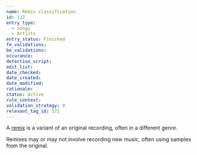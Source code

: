```yaml
---
name: Remix classification
id: 112
entry_type:
  - Songs
  - Artists
entry_status: Finished
fe_validations:
be_validations:
occurance:
detection_script:
edit_list:
date_checked:
date_created:
date_modified:
rationale:
status: Active
rule_context:
validation_strategy: 0
relevant_tag_id: 371
---
```

A [remix](https://vocadb.net/T/371/remix) is a variant of an original recording, often in a different genre. 

Remixes may or may not involve recording new music, often using samples from the original.
